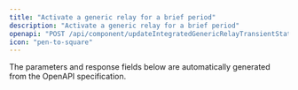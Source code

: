 ```yaml
---
title: "Activate a generic relay for a brief period"
description: "Activate a generic relay for a brief period"
openapi: "POST /api/component/updateIntegratedGenericRelayTransientState"
icon: "pen-to-square"
---
```


<Note>
The parameters and response fields below are automatically generated from the OpenAPI specification.
</Note>
